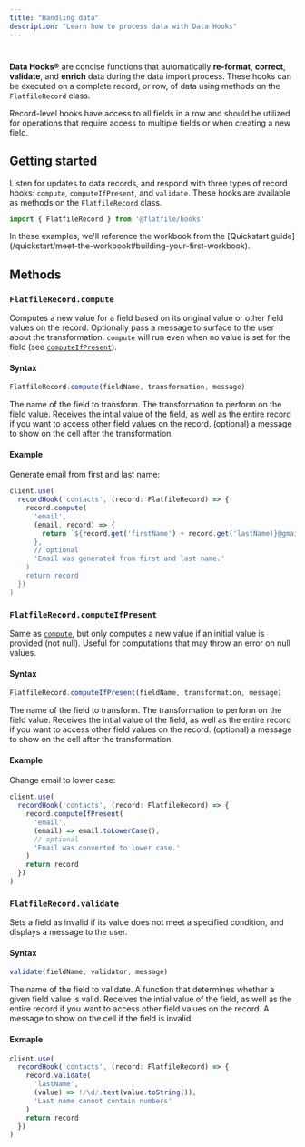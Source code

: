 ```yaml
---
title: "Handling data"
description: "Learn how to process data with Data Hooks"
---
```


# 

**Data Hooks&reg;** are concise functions that automatically **re-format**, **correct**, **validate**, and **enrich** data during the data import process. These hooks can be executed on a complete record, or row, of data using methods on the `FlatfileRecord` class.

Record-level hooks have access to all fields in a row and should be utilized for operations that require access to multiple fields or when creating a new field.

## Getting started

Listen for updates to data records, and respond with three types of record hooks: `compute`, `computeIfPresent`, and `validate`. These hooks are available as methods on the `FlatfileRecord` class.

```ts
import { FlatfileRecord } from '@flatfile/hooks'
```

<Info>
In these examples, we'll reference the workbook from the [Quickstart guide](/quickstart/meet-the-workbook#building-your-first-workbook).
</Info>

## Methods

### `FlatfileRecord.compute`

Computes a new value for a field based on its original value or other field values on the record. Optionally pass a message to surface to the user about the transformation. `compute` will run even when no value is set for the field (see [`computeIfPresent`](#flatfilerecord-computeifpresent)).

#### Syntax

```ts
FlatfileRecord.compute(fieldName, transformation, message)
```

<ParamField path="fieldName" type="string">
  The name of the field to transform.
</ParamField>

<ParamField path="transformation" type="(value, record) => string | number | boolean | null">
  The transformation to perform on the field value. Receives the intial value of the field, as well as the entire record if you want to access other field values on the record.
</ParamField>

<ParamField path="message" type="string">
  (optional) a message to show on the cell after the transformation.
</ParamField>

#### Example

Generate email from first and last name:

```ts
client.use(
  recordHook('contacts', (record: FlatfileRecord) => {
    record.compute(
      'email',
      (email, record) => {
        return `${record.get('firstName') + record.get('lastName)}@gmail.com`
      },
      // optional
      'Email was generated from first and last name.'
    )
    return record
  })
)
```

### `FlatfileRecord.computeIfPresent`

Same as [`compute`](#flatfilerecord-compute), but only computes a new value if an initial value is provided (not null). Useful for computations that may throw an error on null values.

#### Syntax

```ts
FlatfileRecord.computeIfPresent(fieldName, transformation, message)
```

<ParamField path="fieldName" type="string">
  The name of the field to transform.
</ParamField>

<ParamField path="transformation" type="(value, record) => string | number | boolean | null">
  The transformation to perform on the field value. Receives the intial value of the field, as well as the entire record if you want to access other field values on the record.
</ParamField>

<ParamField path="message" type="string">
  (optional) a message to show on the cell after the transformation.
</ParamField>

#### Example

Change email to lower case:

```ts
client.use(
  recordHook('contacts', (record: FlatfileRecord) => {
    record.computeIfPresent(
      'email',
      (email) => email.toLowerCase(),
      // optional
      'Email was converted to lower case.'
    )
    return record
  })
)
```

### `FlatfileRecord.validate`

Sets a field as invalid if its value does not meet a specified condition, and displays a message to the user.

#### Syntax

```ts
validate(fieldName, validator, message)
```

<ParamField path="fieldName" type="string">
  The name of the field to validate.
</ParamField>

<ParamField path="validator" type="(value, record) => boolean">
  A function that determines whether a given field value is valid. Receives the intial value of the field, as well as the entire record if you want to access other field values on the record.
</ParamField>

<ParamField path="message" type="string">
  A message to show on the cell if the field is invalid.
</ParamField>

#### Exmaple

```ts
client.use(
  recordHook('contacts', (record: FlatfileRecord) => {
    record.validate(
      'lastName',
      (value) => !/\d/.test(value.toString()),
      'Last name cannot contain numbers'
    )
    return record
  })
)
```
